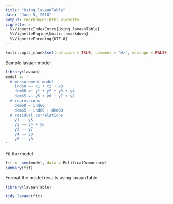 ```yaml
---
title: "Using lavaanTable"
date: "June 5, 2018"
output: rmarkdown::html_vignette
vignette: >
  %\VignetteIndexEntry{Using lavaanTable}
  %\VignetteEngine{knitr::rmarkdown}
  %\VignetteEncoding{UTF-8}
---
```


```r
knitr::opts_chunk$set(collapse = TRUE, comment = "#>", message = FALSE, warning = FALSE)
```


Sample lavaan model:

```r
library(lavaan)
model <- '
  # measurement model
    ind60 =~ x1 + x2 + x3
    dem60 =~ y1 + y2 + y3 + y4
    dem65 =~ y5 + y6 + y7 + y8
  # regressions
    dem60 ~ ind60
    dem65 ~ ind60 + dem60
  # residual correlations
    y1 ~~ y5
    y2 ~~ y4 + y6
    y3 ~~ y7
    y4 ~~ y8
    y6 ~~ y8
'
```

Fit the model
```r
fit <- sem(model, data = PoliticalDemocracy)
summary(fit)
```

Format the model results using lavaanTable

```r
library(lavaanTable)

tidy_lavaan(fit)
```






